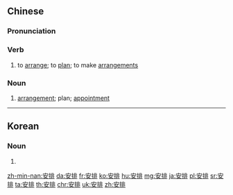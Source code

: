 ==Chinese==
{{zh-forms}}

===Pronunciation===
{{zh-pron
|m=ānpái,tl=y
|ma=y
|c=on1 paai4
|h=pfs=ôn-phài
|mn=an-pâi
|w=1oe ba
|cat=v,n
}}

===Verb===
{{zh-verb}}

# to [[arrange]]; to [[plan]]; to make [[arrangements]]
#: {{zh-x|為 某人 安排 某事|to '''arrange''' something for someone}}
#: {{zh-x|你 能 安排 一 次 參觀 展覽會 嗎？|Can you '''arrange''' a visit to the exhibition?}}

===Noun===
{{zh-noun|mw=次|mw2=個}}

# [[arrangement]]; plan; [[appointment]]

{{zh-cat|Beginning}}

----

==Korean==
{{ko-hanjatab}}

===Noun===
{{ko-noun|hj|hangeul=안배}}

# {{hanja form of|안배|[[arrangement]]}}

[[zh-min-nan:安排]]
[[da:安排]]
[[fr:安排]]
[[ko:安排]]
[[hu:安排]]
[[mg:安排]]
[[ja:安排]]
[[pl:安排]]
[[sr:安排]]
[[ta:安排]]
[[th:安排]]
[[chr:安排]]
[[uk:安排]]
[[zh:安排]]